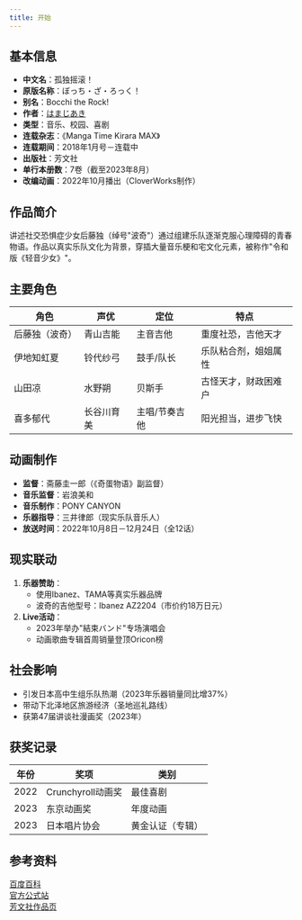 ```yaml
---
title: 开始
---
```


## 基本信息
- **中文名**：孤独摇滚！  
- **原版名称**：ぼっち・ざ・ろっく！  
- **别名**：Bocchi the Rock!  
- **作者**：[はまじあき](https://baike.baidu.com/item/%E3%81%AF%E3%81%BE%E3%81%98%E3%81%82%E3%81%8D)  
- **类型**：音乐、校园、喜剧  
- **连载杂志**：《Manga Time Kirara MAX》  
- **连载期间**：2018年1月号－连载中  
- **出版社**：芳文社  
- **单行本册数**：7卷（截至2023年8月）  
- **改编动画**：2022年10月播出（CloverWorks制作）  

## 作品简介
讲述社交恐惧症少女后藤独（绰号"波奇"）通过组建乐队逐渐克服心理障碍的青春物语。作品以真实乐队文化为背景，穿插大量音乐梗和宅文化元素，被称作"令和版《轻音少女》"。

## 主要角色
| 角色 | 声优 | 定位 | 特点 |
|------|------|------|------|
| 后藤独（波奇） | 青山吉能 | 主音吉他 | 重度社恐，吉他天才 |
| 伊地知虹夏 | 铃代纱弓 | 鼓手/队长 | 乐队粘合剂，姐姐属性 |
| 山田凉 | 水野朔 | 贝斯手 | 古怪天才，财政困难户 |
| 喜多郁代 | 长谷川育美 | 主唱/节奏吉他 | 阳光担当，进步飞快 |

## 动画制作
- **监督**：斋藤圭一郎（《奇蛋物语》副监督）
- **音乐监督**：岩浪美和
- **音乐制作**：PONY CANYON
- **乐器指导**：三井律郎（现实乐队音乐人）
- **放送时间**：2022年10月8日－12月24日（全12话）

## 现实联动
1. **乐器赞助**：  
   - 使用Ibanez、TAMA等真实乐器品牌
   - 波奇的吉他型号：Ibanez AZ2204（市价约18万日元）
2. **Live活动**：  
   - 2023年举办"結束バンド"专场演唱会
   - 动画歌曲专辑首周销量登顶Oricon榜

## 社会影响
- 引发日本高中生组乐队热潮（2023年乐器销量同比增37%）
- 带动下北泽地区旅游经济（圣地巡礼路线）
- 获第47届讲谈社漫画奖（2023年）

## 获奖记录
| 年份 | 奖项 | 类别 |
|------|------|------|
| 2022 | Crunchyroll动画奖 | 最佳喜剧 |
| 2023 | 东京动画奖 | 年度动画 |
| 2023 | 日本唱片协会 | 黄金认证（专辑） |

## 参考资料
[百度百科](https://baike.baidu.com/item/%E5%AD%A4%E7%8B%AC%E6%91%87%E6%BB%9A%EF%BC%81/56086598)  
[官方公式站](https://bocchi.rocks/)  
[芳文社作品页](https://www.dokidokivisual.com/comics/detail.php?id=00000088)
